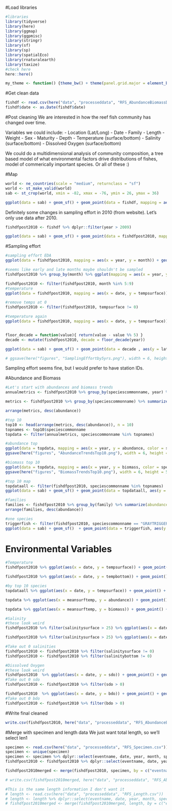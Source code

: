 #Load libraries
```r
#libraries
library(tidyverse)
library(here)
library(ggmap)
library(ggpmisc)
library(stringr)
library(sf)
library(sp)
library(spatialEco)
library(rnaturalearth)
library(taxize)
#check here
here::here()

my_theme <- function() {theme_bw() + theme(panel.grid.major = element_blank(), panel.grid.minor = element_blank(), plot.title = element_text(size=12, face= "bold", colour= "black"), axis.title.x = element_text(size=12, face="bold", colour = "black"), axis.title.y = element_text(size=12, face="bold", colour = "black"))}
```

#Get clean data
```r
fishdf <- read.csv(here("data", "processeddata", "RFS_AbundanceBiomassDepth.csv"))
fishdf$date <- as.Date(fishdf$date)
```

#Post cleaning
We are interested in how the reef fish community has changed over time.

Variables we could include: 
 - Location (Lat/Long)
 - Date
 - Family
 - Length
 - Weight
 - Sex
 - Maturity
 - Depth
 - Temperature (surface/bottom)
 - Salinity (surface/bottom)
 - Dissolved Oxygen (surface/bottom)

We could do a multidimensional analysis of community composition, a tree based model of what environmental factors drive distributions of fishes, model of commerically important species. Or all of these :)

#Map
```r
world <- ne_countries(scale = "medium", returnclass = "sf")
world <- st_make_valid(world)
sab <- st_crop(world, xmin = -82, xmax = -76, ymin = 26, ymax = 36)

ggplot(data = sab) + geom_sf() + geom_point(data = fishdf, mapping = aes(x = longitudestart, y = latitudestart)) + labs(title = "All Abundance/Biomass Locations", x = "Longitude", y = "Latitude") + my_theme() + facet_wrap(~year)
```
Definitely some changes in sampling effort in 2010 (from website). Let's only use data after 2010. 

```r
fishdfpost2010 <- fishdf %>% dplyr::filter(year > 2009)

ggplot(data = sab) + geom_sf() + geom_point(data = fishdfpost2010, mapping = aes(x = longitudestart, y = latitudestart)) + labs(title = "All Abundance/Biomass Locations", x = "Longitude", y = "Latitude") + my_theme() + facet_wrap(~year)
```

#Sampling effort
```r
#sampling effort EDA
ggplot(data = fishdfpost2010, mapping = aes(x = year, y = month)) + geom_point()

#seems like early and late months maybe shouldn't be sampled
fishdfpost2010 %>% group_by(month) %>% ggplot(mapping = aes(x = year, y = speciestotalweight)) + geom_point() + geom_line() + facet_wrap(~month)

fishdfpost2010 <- filter(fishdfpost2010, month %in% 5:9)
#temperature
ggplot(data = fishdfpost2010, mapping = aes(x = date, y = tempsurface)) + geom_point() + geom_smooth(method = "lm")

#remove temps at 0
fishdfpost2010 <- filter(fishdfpost2010, tempsurface != 0)

#temperature again
ggplot(data = fishdfpost2010, mapping = aes(x = date, y = tempsurface)) + geom_point() + geom_smooth(method = "lm") + stat_poly_eq(formula = y ~ x, aes(label = paste(..eq.label.., ..p.value.label.., sep = "*`,`~")), parse = TRUE, label.x.npc = "right", vstep = 0.05, size = 2.4)


floor_decade = function(value){ return(value - value %% 5) }
decade <- mutate(fishdfpost2010, decade = floor_decade(year))

ggplot(data = sab) + geom_sf() + geom_point(data = decade , aes(y = latitudestart, x = longitudestart), size = 0.5) + xlab("Longitude") + ylab("Latitude") +  theme(legend.position = "none") + facet_wrap(~decade) + ggtitle("Sampling Effort over Time") + my_theme()

# ggsave(here("figures", "SamplingEffortby5yrs.png"), width = 6, height = 5, unit = "in")
```

Sampling effort seems fine, but I would prefer to have station IDs. 

#Abundance and Biomass
```r
#Let's start with abundances and biomass trends
annualmetrics <- fishdfpost2010 %>% group_by(speciescommonname, year) %>% summarize(abundance = sum(numbertotal, na.rm = TRUE), biomass = sum(speciestotalweight, na.rm = TRUE), meansurftemp = mean(tempsurface, na.rm = TRUE), meansurfsal = mean(salinitysurface, na.rm = TRUE), meansurfdo = mean(sdo, na.rm = TRUE), meanlatitude = mean(latitudestart, na.rm = TRUE))

metrics <- fishdfpost2010 %>% group_by(speciescommonname) %>% summarize(abundance = sum(numbertotal, na.rm = TRUE), biomass = sum(speciestotalweight, na.rm = TRUE), meansurftemp = mean(tempsurface, na.rm = TRUE), meansurfsal = mean(salinitysurface, na.rm = TRUE), meansurfdo = mean(sdo, na.rm = TRUE))

arrange(metrics, desc(abundance))

#top 10
top10 <- head(arrange(metrics, desc(abundance)), n = 10)
topnames <- top10$speciescommonname
topdata <- filter(annualmetrics, speciescommonname %in% topnames)

#abundance top 
ggplot(data = topdata, mapping = aes(x = year, y = abundance, color = speciescommonname)) + geom_point() + geom_line() + ggtitle("Top 10 Abundance Trends Reef Survey") + my_theme() + labs(x = "Year", y = "Abundance", color = "Species Common Name")
ggsave(here("figures", "AbundanceTrendsTop10.png"), width = 6, height = 5, unit = "in")

#biomass top 10
ggplot(data = topdata, mapping = aes(x = year, y = biomass, color = speciescommonname)) + geom_point() + geom_line() + ggtitle("Top 10 Biomass Trends Reef Survey") + my_theme() + labs(x = "Year", y = "Biomass", color = "Species Common Name") 
ggsave(here("figures", "BiomassTrendsTop10.png"), width = 6, height = 5, unit = "in")

#top 10 map
topdataall <- filter(fishdfpost2010, speciescommonname %in% topnames)
ggplot(data = sab) + geom_sf() + geom_point(data = topdataall, aes(y = latitudestart, x = longitudestart, color = speciescommonname)) + xlab("Longitude") + ylab("Latitude") 

#families
families <- fishdfpost2010 %>% group_by(family) %>% summarize(abundance = sum(numbertotal, na.rm = TRUE), biomass = sum(speciestotalweight, na.rm = TRUE))
arrange(families, desc(abundance))

#one species
triggerfish <- filter(fishdfpost2010, speciescommonname == "GRAYTRIGGERFISH")
ggplot(data = sab) + geom_sf()  + geom_point(data = triggerfish, aes(y = latitudestart, x = longitudestart, color = year), size = 0.5) + xlab("Longitude") + ylab("Latitude") 

```

# Environmental Variables
```r
#Temperature
fishdfpost2010 %>% ggplot(aes(x = date, y = tempsurface)) + geom_point() + geom_smooth(method = "lm") + stat_poly_eq(formula = y ~ x, aes(label = paste(..eq.label.., ..p.value.label.., sep = "*`,`~")), parse = TRUE, label.x.npc = "right", vstep = 0.05, size = 2.4) + labs(title = " Changes in Surface Temperature over Time") + xlab("Date") + ylab("Temperature (\u00B0C)") + theme(axis.text.x = element_text(angle = 90, vjust = 0.5, hjust=1))

fishdfpost2010 %>% ggplot(aes(x = date, y = tempbottom)) + geom_point() + geom_smooth(method = "lm") + stat_poly_eq(formula = y ~ x, aes(label = paste(..eq.label.., ..p.value.label.., sep = "*`,`~")), parse = TRUE, label.x.npc = "right", vstep = 0.05, size = 2.4) + labs(title = " Changes in Bottom Temperature over Time") + xlab("Date") + ylab("Temperature (\u00B0C)") + theme(axis.text.x = element_text(angle = 90, vjust = 0.5, hjust=1))

#by top 10 species
topdataall %>% ggplot(aes(x = date, y = tempsurface)) + geom_point() + geom_smooth(method = "lm") + stat_poly_eq(formula = y ~ x, aes(label = paste(..eq.label.., ..p.value.label.., sep = "*`,`~")), parse = TRUE, label.x.npc = "right", vstep = 0.05, size = 2.4) + labs(title = " Changes in Temperature over Time") + facet_wrap(~speciescommonname)  + xlab("Date") + ylab("Temperature (\u00B0C)") + theme(axis.text.x = element_text(angle = 90, vjust = 0.5, hjust=1))

topdata %>% ggplot(aes(x = meansurftemp, y = abundance)) + geom_point() + geom_smooth(method = "lm") + stat_poly_eq(formula = y ~ x, aes(label = paste(..eq.label.., ..p.value.label.., sep = "*`,`~")), parse = TRUE, label.x.npc = "right", vstep = 0.05, size = 2.4) + labs(title = " Changes in Temperature with Abundance") + facet_wrap(~speciescommonname)  + xlab("Temperature (\u00B0C)") + ylab("Abundance") + theme(axis.text.x = element_text(angle = 90, vjust = 0.5, hjust=1))

topdata %>% ggplot(aes(x = meansurftemp, y = biomass)) + geom_point() + geom_smooth(method = "lm") + stat_poly_eq(formula = y ~ x, aes(label = paste(..eq.label.., ..p.value.label.., sep = "*`,`~")), parse = TRUE, label.x.npc = "right", vstep = 0.05, size = 2.4) + labs(title = " Changes in Temperature with Biomass") + facet_wrap(~speciescommonname)  + xlab("Temperature (\u00B0C)") + ylab("Biomass ") + theme(axis.text.x = element_text(angle = 90, vjust = 0.5, hjust=1))

#Salinity
#these look weird
fishdfpost2010 %>% filter(salinitysurface > 25) %>% ggplot(aes(x = date, y = salinitysurface)) + geom_point() + geom_smooth(method = "lm") + stat_poly_eq(formula = y ~ x, aes(label = paste(..eq.label.., ..p.value.label.., sep = "*`,`~")), parse = TRUE, label.x.npc = "right", vstep = 0.05, size = 2.4) + labs(title = "Changes in Surface Salinity over Time") + xlab("Date") + ylab("ppt") + theme(axis.text.x = element_text(angle = 90, vjust = 0.5, hjust=1))

fishdfpost2010 %>% filter(salinitysurface > 25) %>% ggplot(aes(x = date, y = salinitybottom)) + geom_point() + geom_smooth(method = "lm") + stat_poly_eq(formula = y ~ x, aes(label = paste(..eq.label.., ..p.value.label.., sep = "*`,`~")), parse = TRUE, label.x.npc = "right", vstep = 0.05, size = 2.4) + labs(title = "Changes in Bottom Salinity over Time") + xlab("Date") + ylab("ppt") + theme(axis.text.x = element_text(angle = 90, vjust = 0.5, hjust=1))

#Take out 0 salinities
fishdfpost2010 <- fishdfpost2010 %>% filter(salinitysurface != 0)
fishdfpost2010 <- fishdfpost2010 %>% filter(salinitybottom != 0)

#Dissolved Oxygen
#these look weird
fishdfpost2010  %>% ggplot(aes(x = date, y = sdo)) + geom_point() + geom_smooth(method = "lm") + stat_poly_eq(formula = y ~ x, aes(label = paste(..eq.label.., ..p.value.label.., sep = "*`,`~")), parse = TRUE, label.x.npc = "right", vstep = 0.05, size = 2.4) + labs(title = "Changes in Surface Dissolved Oxygen over Time") + xlab("Date") + ylab("mg/dL") + theme(axis.text.x = element_text(angle = 90, vjust = 0.5, hjust=1))
#Take out 0 sdo
fishdfpost2010 <- fishdfpost2010 %>% filter(sdo > 0)

fishdfpost2010  %>% ggplot(aes(x = date, y = bdo)) + geom_point() + geom_smooth(method = "lm") + stat_poly_eq(formula = y ~ x, aes(label = paste(..eq.label.., ..p.value.label.., sep = "*`,`~")), parse = TRUE, label.x.npc = "right", vstep = 0.05, size = 2.4) + labs(title = "Changes in Bottom Dissolved Oxygen over Time") + xlab("Date") + ylab("mg/dL") + theme(axis.text.x = element_text(angle = 90, vjust = 0.5, hjust=1))
#Take out 0 bdo
fishdfpost2010 <- fishdfpost2010 %>% filter(bdo > 0)
```

#Write final cleaned
```r
write.csv(fishdfpost2010, here("data", "processeddata", "RFS_AbundanceBiomassDepth.csv"))
```

#Merge with specimen and length data
We just want total length, so we'll select len1
```r
specimen <- read.csv(here("data", "processeddata", "RFS_Specimen.csv"))
specimen <- unique(specimen)
specimen <- specimen %>% dplyr::select(eventname, date, year, month, speciescommonname, speciesscientificname, duration, len1, weight, sexdescription, maturitydescription, diseasedesc)
fishdfpost2010 <- fishdfpost2010 %>% dplyr::select(eventname, date, year, month, eventname, family, speciesscientificname, speciescommonname, numbertotal, speciestotalweight, tempsurface, tempbottom, salinitysurface, salinitybottom, sdo, bdo, latitudestart, latitudeend, depthstart, duration)

fishdfpost2010merged <- merge(fishdfpost2010, specimen, by = c("eventname", "date", "year", "month", "speciesscientificname"))

# write.csv(fishdfpost2010merged, here("data", "processeddata", "RFS_AbundanceBiomassDepthLength.csv"))

#This is the same length information I don't want it
# length <- read.csv(here("data", "processeddata", "RFS_Length.csv"))
# length <- length %>% dplyr::select(eventname, date, year, month, speciescommonname, speciesscientificname, length)
# fishdfpost2010merged <- merge(fishdfpost2010merged, length, by = c("eventname", "date", "year", "month", "speciesscientificname"))


```